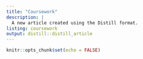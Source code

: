 ---
title: "Coursework"
description: |
  A new article created using the Distill format.
listing: coursework
output: distill::distill_article
---

```{r setup, include=FALSE}
knitr::opts_chunk$set(echo = FALSE)
```





